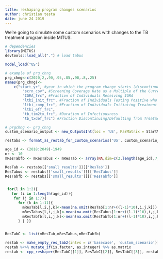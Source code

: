 ```yaml
---
title: reshaping program changes scenarios
author: christian testa
date: june 24 2019
---
```



We're going to simulate some custom scenarios with changes to the TB treatment 
program inside MITUS. 

```r
# dependencies
library(MITUS)
devtools::load_all(".") # load tabus
```


```r
model_load("US")
```

```r
# example of prg_chng
prg_chng<-c(2020,2,.90,.95,.85,.90,.8,.25)
names(prg_chng)<-
	c("start_yr", #year in which the program change starts (discontinuous step up to the values below at this year)
		"scrn_cov", #Screening Coverage Rate as a Multiple of the Current Rate
		"IGRA_frc", #Fraction of Individuals Receiving IGRA
		"ltbi_init_frc", #Fraction of Individuals Testing Positive who Accept Treatment
		"ltbi_comp_frc", #Fraction of Individuals Initiating Treatment Who Complete Treatment
		"ltbi_eff_frc",
		"tb_tim2tx_frc", #Duration of Infectiousness
		"tb_txdef_frc") #Fraction Discontinuing/Defaulting from Treatment
```

```r
# prgchng <- prg_chng
custom_scenario_output <- new_OutputsInt(loc = 'US', ParMatrix = StartVal, prg_chng = prg_chng)
```

```r
restabs <- format_as_restab_for_custom_scenarios('US', custom_scenario_output)
```

```r
age_id <- (2018:2049)-1949
nr <- 10
mResTabfb <- mResTabus <- mResTab <- array(NA,dim=c(2,length(age_id),7,11))

ResTab <- restabs[['small_results']][['ResTab']]
ResTabus <- restabs[['small_results']][['ResTabus']]
ResTabfb <- restabs[['small_results']][['ResTabfb']]


 for(l in 1:2){
   for (i in 1:length(age_id)){
    for (j in 1:7){
      for (k in 1:11){
        mResTab[l,i,j,k]<-mean(na.omit(ResTab[1:nr+((l-1)*10),i,j,k]))
        mResTabus[l,i,j,k]<-mean(na.omit(ResTabus[1:nr+((l-1)*10),i,j,k]))
        mResTabfb[l,i,j,k]<-mean(na.omit(ResTabfb[1:nr+((l-1)*10),i,j,k]))
      } } }}


ResTabC <- list(mResTab,mResTabus,mResTabfb)
```

```r
restab <- make_empty_res_tab2(intvs = c('basecase', 'custom_scenario'))
restab %<>% mutate_if(is.factor, as.integer) %>% as.matrix
restab <- cpp_reshaper(ResTabC[[1]], ResTabC[[2]], ResTabC[[3]], restab)
```
